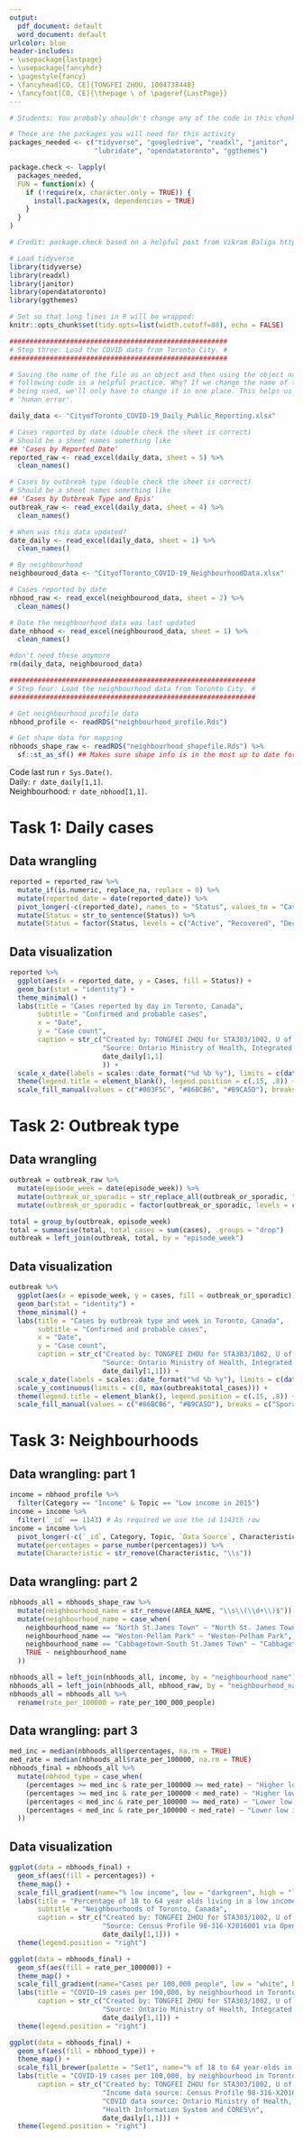---
output:
  pdf_document: default
  word_document: default
urlcolor: blue
header-includes:
- \usepackage{lastpage}
- \usepackage{fancyhdr}
- \pagestyle{fancy}
- \fancyhead[CO, CE]{TONGFEI ZHOU, 1004738448}
- \fancyfoot[CO, CE]{\thepage \ of \pageref{LastPage}}
---



```{r setup, message = FALSE, echo=FALSE, include=FALSE}
# Students: You probably shouldn't change any of the code in this chunk.

# These are the packages you will need for this activity
packages_needed <- c("tidyverse", "googledrive", "readxl", "janitor", 
                     "lubridate", "opendatatoronto", "ggthemes")

package.check <- lapply(
  packages_needed,
  FUN = function(x) {
    if (!require(x, character.only = TRUE)) {
      install.packages(x, dependencies = TRUE)
    }
  }
)

# Credit: package.check based on a helpful post from Vikram Baliga https://vbaliga.github.io/verify-that-r-packages-are-installed-and-loaded/

# Load tidyverse
library(tidyverse)
library(readxl)
library(janitor)
library(opendatatoronto)
library(ggthemes)

# Set so that long lines in R will be wrapped:
knitr::opts_chunk$set(tidy.opts=list(width.cutoff=80), echo = FALSE)
```





```{r load_data, echo=FALSE}
######################################################
# Step three: Load the COVID data from Toronto City. #
######################################################

# Saving the name of the file as an object and then using the object name in the
# following code is a helpful practice. Why? If we change the name of the file 
# being used, we'll only have to change it in one place. This helps us avoid 
# 'human error'.

daily_data <- "CityofToronto_COVID-19_Daily_Public_Reporting.xlsx"

# Cases reported by date (double check the sheet is correct)
# Should be a sheet names something like  
## 'Cases by Reported Date'
reported_raw <- read_excel(daily_data, sheet = 5) %>% 
  clean_names()

# Cases by outbreak type (double check the sheet is correct)
# Should be a sheet names something like  
## 'Cases by Outbreak Type and Epis'
outbreak_raw <- read_excel(daily_data, sheet = 4) %>% 
  clean_names()

# When was this data updated?
date_daily <- read_excel(daily_data, sheet = 1) %>% 
  clean_names()

# By neighbourhood
neighbourood_data <- "CityofToronto_COVID-19_NeighbourhoodData.xlsx"

# Cases reported by date
nbhood_raw <- read_excel(neighbourood_data, sheet = 2) %>% 
  clean_names()

# Date the neighbourhood data was last updated
date_nbhood <- read_excel(neighbourood_data, sheet = 1) %>% 
  clean_names()

#don't need these anymore
rm(daily_data, neighbourood_data)

#############################################################
# Step four: Load the neighbourhood data from Toronto City. #
#############################################################

# Get neighbourhood profile data
nbhood_profile <- readRDS("neighbourhood_profile.Rds")

# Get shape data for mapping 
nbhoods_shape_raw <- readRDS("neighbourhood_shapefile.Rds") %>% 
  sf::st_as_sf() ## Makes sure shape info is in the most up to date format

```

Code last run `r Sys.Date()`.  
Daily: `r date_daily[1,1]`.   
Neighbourhood: `r date_nbhood[1,1]`. 

# Task 1: Daily cases
## Data wrangling

```{r cases_dw, echo=TRUE}
reported = reported_raw %>% 
  mutate_if(is.numeric, replace_na, replace = 0) %>%
  mutate(reported_date = date(reported_date)) %>%
  pivot_longer(-c(reported_date), names_to = "Status", values_to = "Cases") %>%
  mutate(Status = str_to_sentence(Status)) %>%
  mutate(Status = factor(Status, levels = c("Active", "Recovered", "Deceased")))
```


\newpage
## Data visualization

```{r cases_vis, echo=TRUE}
reported %>%
  ggplot(aes(x = reported_date, y = Cases, fill = Status)) + 
  geom_bar(stat = "identity") +
  theme_minimal() +
  labs(title = "Cases reported by day in Toronto, Canada",
       subtitle = "Confirmed and probable cases",
       x = "Date",
       y = "Case count",
       caption = str_c("Created by: TONGFEI ZHOU for STA303/1002, U of T\n",
                       "Source: Ontario Ministry of Health, Integrated Public Health Information System and CORES\n",
                       date_daily[1,1]
                       )) +
  scale_x_date(labels = scales::date_format("%d %b %y"), limits = c(date("2020-01-01"), Sys.Date())) +
  theme(legend.title = element_blank(), legend.position = c(.15, .8)) +
  scale_fill_manual(values = c("#003F5C", "#86BCB6", "#B9CA5D"), breaks = c("Active", "Recovered", "Deceased"))
```

\newpage
# Task 2: Outbreak type
## Data wrangling


```{r outbreak_dw, echo=TRUE}
outbreak = outbreak_raw %>%
  mutate(episode_week = date(episode_week)) %>%
  mutate(outbreak_or_sporadic = str_replace_all(outbreak_or_sporadic, "OB Associated", "Outbreak associated")) %>%
  mutate(outbreak_or_sporadic = factor(outbreak_or_sporadic, levels = c("Sporadic", "Outbreak associated")))

total = group_by(outbreak, episode_week)
total = summarise(total, total_cases = sum(cases), .groups = "drop")
outbreak = left_join(outbreak, total, by = "episode_week")
```

\newpage
## Data visualization

```{r outbreak_vis, echo=TRUE}
outbreak %>%
  ggplot(aes(x = episode_week, y = cases, fill = outbreak_or_sporadic)) + 
  geom_bar(stat = "identity") +
  theme_minimal() +
  labs(title = "Cases by outbreak type and week in Toronto, Canada",
       subtitle = "Confirmed and probable cases",
       x = "Date",
       y = "Case count",
       caption = str_c("Created by: TONGFEI ZHOU for STA303/1002, U of T\n",
                       "Source: Ontario Ministry of Health, Integrated Public Health Information System and CORES\n",
                       date_daily[1,1])) +
  scale_x_date(labels = scales::date_format("%d %b %y"), limits = c(date("2020-01-01"), Sys.Date()+7)) +
  scale_y_continuous(limits = c(0, max(outbreak$total_cases))) +
  theme(legend.title = element_blank(), legend.position = c(.15, .8)) +
  scale_fill_manual(values = c("#86BCB6", "#B9CA5D"), breaks = c("Sporadic", "Outbreak associated"))
```

\newpage
# Task 3: Neighbourhoods
## Data wrangling: part 1

```{r nbhood_dw_1, echo=TRUE}
income = nbhood_profile %>% 
  filter(Category == "Income" & Topic == "Low income in 2015")
income = income %>%
  filter(`_id` == 1143) # As required we use the id 1143th row
income = income %>% 
  pivot_longer(-c(`_id`, Category, Topic, `Data Source`, Characteristic, `City of Toronto`), names_to = "neighbourhood_name", values_to = "percentages") %>%
  mutate(percentages = parse_number(percentages)) %>%
  mutate(Characteristic = str_remove(Characteristic, "\\s"))
```

## Data wrangling: part 2

```{r nbhood_dw_2, echo=TRUE}
nbhoods_all = nbhoods_shape_raw %>%
  mutate(neighbourhood_name = str_remove(AREA_NAME, "\\s\\(\\d+\\)$")) %>%
  mutate(neighbourhood_name = case_when(
    neighbourhood_name == "North St.James Town" ~ "North St. James Town",
    neighbourhood_name == "Weston-Pellam Park" ~ "Weston-Pelham Park",
    neighbourhood_name == "Cabbagetown-South St.James Town" ~ "Cabbagetown-South St. James Town",
    TRUE ~ neighbourhood_name
  ))

nbhoods_all = left_join(nbhoods_all, income, by = "neighbourhood_name")
nbhoods_all = left_join(nbhoods_all, nbhood_raw, by = "neighbourhood_name")
nbhoods_all = nbhoods_all %>%
  rename(rate_per_100000 = rate_per_100_000_people)
```

## Data wrangling: part 3

```{r nbhood_dw_3, echo=TRUE}
med_inc = median(nbhoods_all$percentages, na.rm = TRUE)
med_rate = median(nbhoods_all$rate_per_100000, na.rm = TRUE)
nbhoods_final = nbhoods_all %>%
  mutate(nbhood_type = case_when(
    (percentages >= med_inc & rate_per_100000 >= med_rate) ~ "Higher low income rate, higher case rate",
    (percentages >= med_inc & rate_per_100000 < med_rate) ~ "Higher low income rate, lower case rate",
    (percentages < med_inc & rate_per_100000 >= med_rate) ~ "Lower low income rate, higher case rate",
    (percentages < med_inc & rate_per_100000 < med_rate) ~ "Lower low income rate, lower case rate"
  ))
```

\newpage
## Data visualization

```{r neighbourhood_graphs_1, fig.height=4, echo=TRUE}
ggplot(data = nbhoods_final) + 
  geom_sf(aes(fill = percentages)) + 
  theme_map() + 
  scale_fill_gradient(name="% low income", low = "darkgreen", high = "lightgrey") +
  labs(title = "Percentage of 18 to 64 year olds living in a low income family (2015)",
       subtitle = "Neighbourhoods of Toronto, Canada",
       caption = str_c("Created by: TONGFEI ZHOU for STA303/1002, U of T\n",
                       "Source: Census Profile 98-316-X2016001 via OpenData Toronto\n",
                       date_daily[1,1])) + 
  theme(legend.position = "right")
```

\newpage

```{r neighbourhood_graphs_2, fig.height=4, echo=TRUE}
ggplot(data = nbhoods_final) + 
  geom_sf(aes(fill = rate_per_100000)) + 
  theme_map() + 
  scale_fill_gradient(name="Cases per 100,000 people", low = "white", high = "darkorange") +
  labs(title = "COVID−19 cases per 100,000, by neighbourhood in Toronto, Canada",
       caption = str_c("Created by: TONGFEI ZHOU for STA303/1002, U of T\n",
                       "Source: Ontario Ministry of Health, Integrated Public Health Information System and CORES\n",
                       date_daily[1,1])) + 
  theme(legend.position = "right")
```

\newpage

```{r neighbourhood_graphs_3, fig.height=4, echo=TRUE}
ggplot(data = nbhoods_final) + 
  geom_sf(aes(fill = nbhood_type)) + 
  theme_map() + 
  scale_fill_brewer(palette = "Set1", name="% of 18 to 64 year-olds in \n low income families and \n COVID-19 case rates") +
  labs(title = "COVID-19 cases per 100,000, by neighbourhood in Toronto, Canada",
       caption = str_c("Created by: TONGFEI ZHOU for STA303/1002, U of T\n",
                       "Income data source: Census Profile 98-316-X2016001 via OpenData Toronto\n",
                       "COVID data source: Ontario Ministry of Health, Integrated Public\n",
                       "Health Information System and CORES\n",
                       date_daily[1,1])) + 
  theme(legend.position = "right")
```
